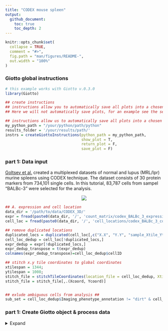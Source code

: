 ```yaml
---
title: "CODEX mouse spleen"
output:
  github_document:
    toc: true
    toc_depth: 2
---
```


```r
knitr::opts_chunk$set(
  collapse = TRUE,
  comment = "#>",
  fig.path = "man/figures/README-",
  out.width = "100%"
)
```

### Giotto global instructions
```r
# this example works with Giotto v.0.3.0
library(Giotto)

## create instructions
## instructions allow you to automatically save all plots into a chosen results folder
## Here we will not automatically save plots, for an example see the seqFISH+ or Visium dataset

## instructions allow us to automatically save all plots into a chosen results folder
my_python_path = "/your/python/path/python"
results_folder = '/your/results/path/'
instrs = createGiottoInstructions(python_path = my_python_path,
                                  show_plot = T,
                                  return_plot = F,
                                  save_plot = F)

```

### part 1: Data input

[Goltsev et al.](https://www.cell.com/cell/pdf/S0092-8674(18)30904-8.pdf) created a multiplexed datasets of normal and lupus (MRL/lpr) murine spleens using CODEX technique. The dataset consists of 30 protein markers from 734,101 single cells. In this tutorial, 83,787 cells from sampel "BALBc-3" were selected for the analysis. 
  
<center>
![](../inst/images/codex_spleen_image_summary.png)
</center> 

```r
## A. expression and cell location
data_dir = '/path/to/data/CODEX_3D/'
expr = fread(paste0(data_dir, '/', 'count_matrix/codex_BALBc_3_expression.csv.gz'))
cell_loc = fread(paste0(data_dir, '/', 'cell_locations/codex_BALBc_3_coord_annot.csv'))

## remove duplicated locations
duplicated_locs = duplicated(cell_loc[,c("X.X", "Y.Y", "sample_Xtile_Ytile")])
cell_loc_dedup = cell_loc[!duplicated_locs,]
expr_dedup = expr[!duplicated_locs,]
expr_dedup_transpose = t(expr_dedup)
colnames(expr_dedup_transpose)=cell_loc_dedup$cellID

## stitch x.y tile coordinates to global coordinates 
xtilespan = 1344;
ytilespan = 1008;
stitch_file = stitchTileCoordinates(location_file = cell_loc_dedup, Xtilespan = xtilespan, Ytilespan = ytilespan);
stitch_file = stitch_file[,.(Xcoord, Ycoord)]


## exlude ambiguous cells from analysis ##
sub_set = cell_loc_dedup$Imaging_phenotype_annotation != "dirt" & cell_loc_dedup$Imaging_phenotype_annotation != "noid" & cell_loc_dedup$Imaging_phenotype_annotation != "capsule"

```


### part 1: Create Giotto object & process data
<details>
  <summary>Expand</summary>
  \ 
 
```r
## create

codex_test <- createGiottoObject(raw_exprs = expr_dedup_transpose[,sub_set], spatial_locs = stitch_file[sub_set,],
                              offset_file = NULL, instructions = instrs)
codex_test = addCellMetadata(codex_test, new_metadata = cell_loc_dedup[sub_set,])

## filter
codex_test <- filterGiotto(gobject = codex_test,
                        expression_threshold = 1,
                        gene_det_in_min_cells = 10,
                        min_det_genes_per_cell = 2,
                        expression_values = c('raw'),
                        verbose = T)

codex_test <- normalizeGiotto(gobject = codex_test, scalefactor = 6000, verbose = T,
                              log_norm = FALSE,library_size_norm = FALSE,scale_genes = FALSE,scale_cells = TRUE)

## add gene & cell statistics
codex_test <- addStatistics(gobject = codex_test,expression_values = "normalized")

## adjust expression matrix for technical or known variables
codex_test <- adjustGiottoMatrix(gobject = codex_test, 
                              expression_values = c('normalized'),
                              batch_columns = NULL, 
                              covariate_columns = NULL,
                              return_gobject = TRUE,
                              update_slot = c('custom'))

## visualize
spatPlot(gobject = codex_test,point_size = 0.1, 
         coord_fix_ratio = 1,point_shape = 'no_border')

spatPlot(gobject = codex_test, point_size = 0.2, coord_fix_ratio = 1, cell_color = 'sample_Xtile_Ytile',
         legend_symbol_size = 3,legend_text = 5)


```
<center>
![](../inst/images/mouse_codex_spleen/vignette_200325/cell_loc.png)
![](../inst/images/mouse_codex_spleen/vignette_200325/sample_tile.png)
</center> 


### part 2: dimension reduction

<details>
  <summary>Expand</summary>
  \ 
 
```r
## 3. Dimension reduction ####
# use all Abs
# PCA
codex_test <- runPCA(gobject = codex_test, expression_values = 'normalized', scale_unit = T)
signPCA(codex_test, scale_unit = T, scree_ylim = c(0, 3))
plotPCA(gobject = codex_test, point_shape = 'no_border', point_size = 0.2)

# UMAP
codex_test <- runUMAP(codex_test, dimensions_to_use = 1:14, n_components = 2, n_threads = 12)
plotUMAP(gobject = codex_test, point_shape = 'no_border', point_size = 0.2)

```

<center>
![](../inst/images/mouse_codex_spleen/vignette_200325/scree_plot.png)
![](../inst/images/mouse_codex_spleen/vignette_200325/pca_plot.png)
![](../inst/images/mouse_codex_spleen/vignette_200325/umap_plot.png)
</center> 


```r
## 4. Cluster ####
## sNN network (default)
codex_test <- createNearestNetwork(gobject = codex_test, dimensions_to_use = 1:14, k = 20)

## 0.1 resolution
codex_test <- doLeidenCluster(gobject = codex_test, resolution = 0.5, n_iterations = 100, name = 'leiden',python_path = my_python_path)

codex_metadata = pDataDT(codex_test)
leiden_colors = Giotto:::getDistinctColors(length(unique(codex_metadata$leiden)))
names(leiden_colors) = unique(codex_metadata$leiden)

plotUMAP(gobject = codex_test, cell_color = 'leiden', point_shape = 'no_border', point_size = 0.2, cell_color_code = leiden_colors)

spatPlot(gobject = codex_test, cell_color = 'leiden', point_shape = 'no_border', point_size = 0.2, 
         cell_color_code = leiden_colors, coord_fix_ratio = 1,label_size =2,
         legend_text = 5,legend_symbol_size = 2)

```


<center>
![](../inst/images/mouse_codex_spleen/vignette_200325/leiden_clustering.png)
![](../inst/images/mouse_codex_spleen/vignette_200325/spat_leiden.png)
</center> 


```r
### 5. co-visualize ####
spatDimPlot2D(gobject = codex_test, cell_color = 'leiden', spat_point_shape = 'no_border', 
              spat_point_size = 0.2, dim_point_shape = 'no_border', dim_point_size = 0.2, 
              cell_color_code = leiden_colors,plot_alignment = c("horizontal"))

```
<center>
![](../inst/images/mouse_codex_spleen/vignette_200325/covis_leiden.png)
</center> 


```r
## 6. differential expression ####

# resolution 0.5
cluster_column = 'leiden'
markers_scran = findMarkers_one_vs_all(gobject=codex_test, method="scran",
                                       expression_values="norm", cluster_column=cluster_column, min_genes=3)
markergenes_scran = unique(markers_scran[, head(.SD, 5), by="cluster"][["genes"]])

plotMetaDataHeatmap(codex_test, expression_values = "norm", metadata_cols = c(cluster_column), 
                    selected_genes = markergenes_scran,
                    y_text_size = 8, show_values = 'zscores_rescaled')

topgenes_scran = markers_scran[, head(.SD, 1), by = 'cluster']$genes
violinPlot(codex_test, genes = unique(topgenes_scran)[1:8], cluster_column = cluster_column,
           strip_text = 8, strip_position = 'right')

# gini
markers_gini = findMarkers_one_vs_all(gobject=codex_test, method="gini", expression_values="norm",
                                      cluster_column=cluster_column, min_genes=5)
markergenes_gini = unique(markers_gini[, head(.SD, 5), by="cluster"][["genes"]])
plotMetaDataHeatmap(codex_test, expression_values = "norm", metadata_cols = c(cluster_column), selected_genes = markergenes_gini,
                    show_values = 'zscores_rescaled')

topgenes_gini = markers_gini[, head(.SD, 1), by = 'cluster']$genes
violinPlot(codex_test, genes = unique(topgenes_gini), cluster_column = cluster_column,
           strip_text = 8, strip_position = 'right')
```
<center>
![](../inst/images/mouse_codex_spleen/vignette_200325/scran_de.png)
![](../inst/images/mouse_codex_spleen/vignette_200325/scran_violin.png)
![](../inst/images/mouse_codex_spleen/vignette_200325/gini_heatmap.png)
![](../inst/images/mouse_codex_spleen/vignette_200325/gini_violin.pn)
</center> 


```r
## 7. cell type annotation ####
# --------------------------- #
clusters_cell_types = c('erythroblasts-F4/80(+) mphs','B cells','CD8(+) T cells', 
                        'CD4(+) T cells', 'B cells','CD11c(+)MHCII(+) cells',
                        'CD4(+) T cells','Ter119(+)', 'marginal zone mphs', 
                        'CD31(+)ERTR7(+)', 'FDCs', 'B220(+) DN T cells',
                        'CD3(+) other markers','NK cells','granulocytes',
                        'plasma cells','ambiguous','CD44(+)CD1632(+)Ly6C(+) cells')

names(clusters_cell_types) = c(1:18)
codex_test = annotateGiotto(gobject = codex_test, annotation_vector = clusters_cell_types,
                           cluster_column = 'leiden', name = 'cell_types')

plotMetaDataHeatmap(codex_test, expression_values = 'scaled',
                    metadata_cols = c('cell_types'),y_text_size = 6)

# create consistent color code
mynames = unique(pDataDT(codex_test)$cell_types)
mycolorcode = Giotto:::getDistinctColors(n = length(mynames))
names(mycolorcode) = mynames

plotUMAP(gobject = codex_test, cell_color = 'cell_types',point_shape = 'no_border',   point_size = 0.2,
         cell_color_code = mycolorcode,
         show_center_label = F,
         label_size =2,
         legend_text = 5,
         legend_symbol_size = 2)

spatPlot(gobject = codex_test, cell_color = 'cell_types', point_shape = 'no_border', point_size = 0.2, 
        cell_color_code = mycolorcode,
        coord_fix_ratio = 1,
         label_size =2,
         legend_text = 5,
         legend_symbol_size = 2)

```

<center>
![](../inst/images/mouse_codex_spleen/vignette_200325/cell_type_annotation_heatmap.png)
![](../inst/images/mouse_codex_spleen/vignette_200325/cell_types_umap.png)
![](../inst/images/mouse_codex_spleen/vignette_200325/cell_types_spat.png)
</center> 

```r
## 8. visualize cell types and gene expression in selected zones ####

codex_test_zone1 = subsetGiotto(codex_test, cell_ids = codex_test@cell_metadata$cell_ID[codex_test@cell_metadata$sample_Xtile_Ytile=="BALBc-3_X04_Y08"])

plotUMAP(gobject = codex_test_zone1, cell_color = 'cell_types',point_shape = 'no_border',   point_size = 1,
         cell_color_code = mycolorcode,
         show_center_label = F,
         label_size =2,
         legend_text = 5,
         legend_symbol_size = 2)

spatPlot(gobject = codex_test_zone1, cell_color = 'cell_types', point_shape = 'no_border', point_size = 1, 
        cell_color_code = mycolorcode,
        coord_fix_ratio = 1,
         label_size =2,
         legend_text = 5,
         legend_symbol_size = 2)

spatDimGenePlot(codex_test_zone1, 
                expression_values = 'scaled',
                genes = c("CD8a","CD19"),
                spat_point_shape = 'no_border',
                dim_point_shape = 'no_border',
                genes_high_color = 'red', genes_mid_color = 'white', genes_low_color = 'darkblue')


```

<center>
![](../inst/images/mouse_codex_spleen/vignette_200325/zone1_cell_type_spat.png)
![](../inst/images/mouse_codex_spleen/vignette_200325/zone1_cell_type_umap.png)
![](../inst/images/mouse_codex_spleen/vignette_200325/zone1_gene.png)
</center> 

```r

codex_test_zone2 = subsetGiotto(codex_test, cell_ids = codex_test@cell_metadata$cell_ID[codex_test@cell_metadata$sample_Xtile_Ytile=="BALBc-3_X04_Y03"])

plotUMAP(gobject = codex_test_zone2, cell_color = 'cell_types',point_shape = 'no_border',   point_size = 1,
         cell_color_code = mycolorcode,
         show_center_label = F,
         label_size =2,
         legend_text = 5,
         legend_symbol_size = 2)

spatPlot(gobject = codex_test_zone2, cell_color = 'cell_types', point_shape = 'no_border', point_size = 1, 
        cell_color_code = mycolorcode,
        coord_fix_ratio = 1,
         label_size =2,
         legend_text = 5,
         legend_symbol_size = 2)

spatDimGenePlot(codex_test_zone2, 
                expression_values = 'scaled',
                genes = c("CD4", "CD106"),
                spat_point_shape = 'no_border',
                dim_point_shape = 'no_border',
                genes_high_color = 'red', genes_mid_color = 'white', genes_low_color = 'darkblue')




```

<center>
![](../inst/images/mouse_codex_spleen/vignette_200325/zone2_spat.png)
![](../inst/images/mouse_codex_spleen/vignette_200325/zone2_umap.png)
![](../inst/images/mouse_codex_spleen/vignette_200325/zone2_gene.png)
</center> 
